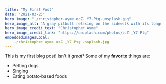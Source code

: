 ```yaml
---
title: "My First Post"
date: "2021-03-23"
hero_image: "./christopher-ayme-ocZ-_Y7-Ptg-unsplash.jpg"
hero_image_alt: "A gray pitbull relaxing on the sidewalk with its tongue hanging out"
hero_image_credit_text: "Christopher Ayme"
hero_image_credit_link: "https://unsplash.com/photos/ocZ-_Y7-Ptg"
embeddedImagesLocal:
  - ./christopher-ayme-ocZ-_Y7-Ptg-unsplash.jpg
---
```


This is my first blog post! Isn't it _great_?
Some of my **favorite** things are:

- Petting dogs
- Singing
- Eating potato-based foods
